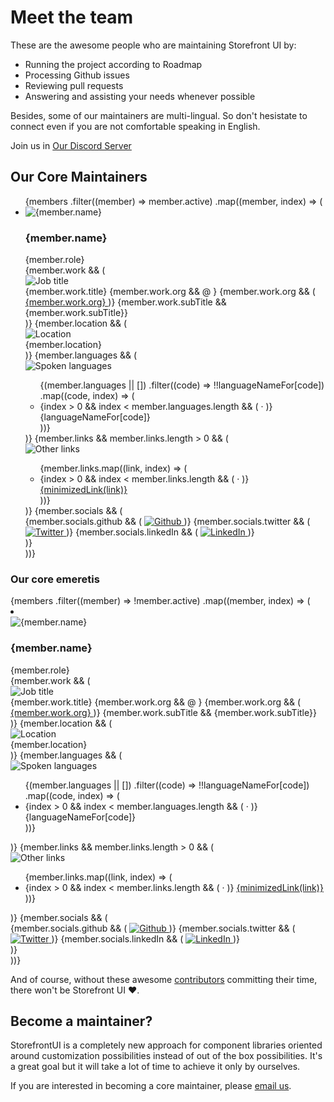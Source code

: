 
<Meta title="Introduction/Team" />

<style>{`
  a {
    color: #5ECE7B !important;
  }

  .alert {
    background: #efeded;
    padding: 1rem;
    margin: 0.5rem 0 1rem;
  }

  .tip {
    border-left: 5px solid #5ECE7B;
  }

	.warning {
		border-left: 5px solid #ffc107;
		background-color: #fff4d5;
	}
  
  li.member {
    display: flex;
    padding: 1.5rem 0;
    border-bottom: 1px dashed #ececec;

  }

  .profile {
    margin-left: 1rem;
    flex: 1;
  }

  .avatar-img {
    width: 80px;
    height: 80px;
    border-radius: 50%;
  }

  h3 {
    margin-bottom: 0.5rem;
    margin-top: 0;
  }

  .row {
    font-size: 1em;
    margin-bottom: 0.5rem;
    display: flex;
    align-items: center;
  }

  .icon {
    margin-right: 0.5rem;
  }

  .role {
    text-transform: uppercase;
    font-size: 0.84em;
    font-weight: 600;
  }

  .sublist {
    list-style-type: none;
    padding-left: 0;
    font-weight: 600;
    margin: 0;
  }

  li {
    display: inline-block;
  }

  .dot {
    margin: 0 0.8rem;
  }

  .social-medias a {
    margin-right: 0.5rem;
  }
  
  .maintainers-work {
    display: flex;
  }
`}</style>

# Meet the team

These are the awesome people who are maintaining Storefront UI by:

<ul>
  <li class="maintainers-work">Running the project according to Roadmap</li>
  <li class="maintainers-work">Processing Github issues</li>
  <li class="maintainers-work">Reviewing pull requests</li>
  <li class="maintainers-work">Answering and assisting your needs whenever possible</li>
</ul>

Besides, some of our maintainers are multi-lingual. So don't hesistate to connect even if you are not comfortable speaking in English.

<div class="alert tip">

Join us in [Our Discord Server](https://discord.com/invite/TJpdzzN6q5)

</div>

## Our Core Maintainers

<ul style={{ listStyle: "none" }}>
  {members
    .filter((member) => member.active)
    .map((member, index) => (
      <li key={index} class="member">
        <div class="avatar">
          <img src={getAvatar(member)} alt={member.name} class="avatar-img" />
        </div>
        <div class="profile">
          <h3>{member.name}</h3>
          <div class="info">
            <div class="role row">{member.role}</div>
            {member.work && (
              <div class="job-title-container row">
                <div class="icon">
                  <img
                    src="https://res.cloudinary.com/mayashavin/image/upload/w_14,h_14,c_scale/v1567454220/StorefrontUI/briefcase-solid.jpg"
                    alt="Job title"
                  />
                </div>
                <div class="job-title">
                  <span>{member.work.title}</span>
                  {member.work.org && <span> @ </span>}
                  {member.work.org && (
                    <a
                      href={member.work.orgUrl}
                      target="_blank"
                      rel="noopener noreferrer"
                    >
                      {member.work.org}
                    </a>
                  )}
                  {member.work.subTitle && <span>{member.work.subTitle}</span>}
                </div>
              </div>
            )}
            {member.location && (
              <div class="location row">
                <div class="icon">
                  <img
                    src="https://res.cloudinary.com/mayashavin/image/upload/w_14,h_14,c_scale/v1567454220/StorefrontUI/map-marked-alt-solid.jpg"
                    alt="Location"
                  />
                </div>
                <span>{member.location}</span>
              </div>
            )}
            {member.languages && (
              <div class="languages row">
                <div class="icon">
                  <img
                    src="https://res.cloudinary.com/mayashavin/image/upload/w_14,h_14,c_scale/v1567454220/StorefrontUI/globe-solid.jpg"
                    alt="Spoken languages"
                  />
                </div>
                <ul class="sublist">
                  {(member.languages || [])
                    .filter((code) => !!languageNameFor[code])
                    .map((code, index) => (
                      <li key={code}>
                        {index > 0 && index < member.languages.length && (
                          <span class="dot">&middot;</span>
                        )}
                        {languageNameFor[code]}
                      </li>
                    ))}
                </ul>
              </div>
            )}
            {member.links && member.links.length > 0 && (
              <div class="links row">
                <div class="icon">
                  <img
                    src="https://res.cloudinary.com/mayashavin/image/upload/w_14,h_14,c_scale/v1567454220/StorefrontUI/link-solid.jpg"
                    alt="Other links"
                  />
                </div>
                <ul class="links-options sublist">
                  {member.links.map((link, index) => (
                    <li key={index}>
                      {index > 0 && index < member.links.length && (
                        <span class="dot">&middot;</span>
                      )}
                      <a href={link} target="_blank">
                        {minimizedLink(link)}
                      </a>
                    </li>
                  ))}
                </ul>
              </div>
            )}
            {member.socials && (
              <div class="social-medias row">
                {member.socials.github && (
                  <a
                    href={`https://github.com/${member.socials.github}/`}
                    target="_blank"
                    rel="noopener noreferrer"
                  >
                    <img
                      src="https://res.cloudinary.com/mayashavin/image/upload/h_20,c_thumb,g_auto/v1565642096/433-github.jpg"
                      alt="Github"
                    />
                  </a>
                )}
                {member.socials.twitter && (
                  <a
                    href={`https://twitter.com/${member.socials.twitter}`}
                    target="_blank"
                    rel="noopener noreferrer"
                  >
                    <img
                      src="https://res.cloudinary.com/mayashavin/image/upload/w_20,c_scale/v1567327341/Twitter_Logo_new.jpg"
                      alt="Twitter"
                    />
                  </a>
                )}
                {member.socials.linkedIn && (
                  <a
                    href={`https://www.linkedin.com/in/${membersocials.linkedIn}`}
                    target="_blank"
                    rel="noopener noreferrer"
                  >
                    <img src="" alt="LinkedIn" />
                  </a>
                )}
              </div>
            )}
          </div>
        </div>
      </li>
    ))}
</ul>

### Our core emeretis

<div>
  {members
    .filter((member) => !member.active)
    .map((member, index) => (
      <li key={index} class="member">
        <div class="avatar">
          <img src={getAvatar(member)} alt={member.name} class="avatar-img" />
        </div>
        <div class="profile">
          <h3>{member.name}</h3>
          <div class="info">
            <div class="role row">{member.role}</div>
            {member.work && (
              <div class="job-title-container row">
                <div class="icon">
                  <img
                    src="https://res.cloudinary.com/mayashavin/image/upload/w_14,h_14,c_scale/v1567454220/StorefrontUI/briefcase-solid.jpg"
                    alt="Job title"
                  />
                </div>
                <div class="job-title">
                  <span>{member.work.title}</span>
                  {member.work.org && <span> @ </span>}
                  {member.work.org && (
                    <a
                      href={member.work.orgUrl}
                      target="_blank"
                      rel="noopener noreferrer"
                    >
                      {member.work.org}
                    </a>
                  )}
                  {member.work.subTitle && <span>{member.work.subTitle}</span>}
                </div>
              </div>
            )}
            {member.location && (
              <div class="location row">
                <div class="icon">
                  <img
                    src="https://res.cloudinary.com/mayashavin/image/upload/w_14,h_14,c_scale/v1567454220/StorefrontUI/map-marked-alt-solid.jpg"
                    alt="Location"
                  />
                </div>
                <span>{member.location}</span>
              </div>
            )}
            {member.languages && (
              <div class="languages row">
                <div class="icon">
                  <img
                    src="https://res.cloudinary.com/mayashavin/image/upload/w_14,h_14,c_scale/v1567454220/StorefrontUI/globe-solid.jpg"
                    alt="Spoken languages"
                  />
                </div>
                <ul class="sublist">
                  {(member.languages || [])
                    .filter((code) => !!languageNameFor[code])
                    .map((code, index) => (
                      <li key={code}>
                        {index > 0 && index < member.languages.length && (
                          <span class="dot">&middot;</span>
                        )}
                        {languageNameFor[code]}
                      </li>
                    ))}
                </ul>
              </div>
            )}
            {member.links && member.links.length > 0 && (
              <div class="links row">
                <div class="icon">
                  <img
                    src="https://res.cloudinary.com/mayashavin/image/upload/w_14,h_14,c_scale/v1567454220/StorefrontUI/link-solid.jpg"
                    alt="Other links"
                  />
                </div>
                <ul class="links-options sublist">
                  {member.links.map((link, index) => (
                    <li key={index}>
                      {index > 0 && index < member.links.length && (
                        <span class="dot">&middot;</span>
                      )}
                      <a href={link} target="_blank">
                        {minimizedLink(link)}
                      </a>
                    </li>
                  ))}
                </ul>
              </div>
            )}
            {member.socials && (
              <div class="social-medias row">
                {member.socials.github && (
                  <a
                    href={`https://github.com/${member.socials.github}/`}
                    target="_blank"
                    rel="noopener noreferrer"
                  >
                    <img
                      src="https://res.cloudinary.com/mayashavin/image/upload/h_20,c_thumb,g_auto/v1565642096/433-github.jpg"
                      alt="Github"
                    />
                  </a>
                )}
                {member.socials.twitter && (
                  <a
                    href={`https://twitter.com/${member.socials.twitter}`}
                    target="_blank"
                    rel="noopener noreferrer"
                  >
                    <img
                      src="https://res.cloudinary.com/mayashavin/image/upload/w_20,c_scale/v1567327341/Twitter_Logo_new.jpg"
                      alt="Twitter"
                    />
                  </a>
                )}
                {member.socials.linkedIn && (
                  <a
                    href={`https://www.linkedin.com/in/${membersocials.linkedIn}`}
                    target="_blank"
                    rel="noopener noreferrer"
                  >
                    <img src="" alt="LinkedIn" />
                  </a>
                )}
              </div>
            )}
          </div>
        </div>
      </li>
    ))}
</div>

And of course, without these awesome [contributors](https://github.com/vuestorefront/storefront-ui/graphs/contributors) committing their time, there won't be Storefront UI ❤️.

## Become a maintainer?

StorefrontUI is a completely new approach for component libraries oriented around customization possibilities instead of out of the box possibilities.
It's a great goal but it will take a lot of time to achieve it only by ourselves.

If you are interested in becoming a core maintainer, please [email us](mailto:ui@vuestorefront.io).
